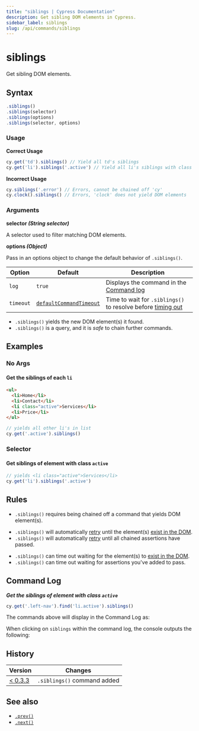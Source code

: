 ```yaml
---
title: "siblings | Cypress Documentation"
description: Get sibling DOM elements in Cypress.
sidebar_label: siblings
slug: /api/commands/siblings
---
```


<ProductHeading product="app" />

# siblings

Get sibling DOM elements.

## Syntax

```javascript
.siblings()
.siblings(selector)
.siblings(options)
.siblings(selector, options)
```

### Usage

<Icon name="check-circle" color="green" /> **Correct Usage**

```javascript
cy.get('td').siblings() // Yield all td's siblings
cy.get('li').siblings('.active') // Yield all li's siblings with class '.active'
```

<Icon name="exclamation-triangle" color="red" /> **Incorrect Usage**

```javascript
cy.siblings('.error') // Errors, cannot be chained off 'cy'
cy.clock().siblings() // Errors, 'clock' does not yield DOM elements
```

### Arguments

<Icon name="angle-right" /> **selector _(String selector)_**

A selector used to filter matching DOM elements.

<Icon name="angle-right" /> **options _(Object)_**

Pass in an options object to change the default behavior of `.siblings()`.

| Option    | Default                                                           | Description                                                                         |
| --------- | ----------------------------------------------------------------- | ----------------------------------------------------------------------------------- |
| `log`     | `true`                                                            | Displays the command in the [Command log](/app/core-concepts/open-mode#Command-Log) |
| `timeout` | [`defaultCommandTimeout`](/app/references/configuration#Timeouts) | Time to wait for `.siblings()` to resolve before [timing out](#Timeouts)            |

<HeaderYields />

- `.siblings()` yields the new DOM element(s) it found.
- `.siblings()` is a query, and it is _safe_ to chain further commands.

## Examples

### No Args

#### Get the siblings of each `li`

```html
<ul>
  <li>Home</li>
  <li>Contact</li>
  <li class="active">Services</li>
  <li>Price</li>
</ul>
```

```javascript
// yields all other li's in list
cy.get('.active').siblings()
```

### Selector

#### Get siblings of element with class `active`

```javascript
// yields <li class="active">Services</li>
cy.get('li').siblings('.active')
```

## Rules

<HeaderRequirements />

- `.siblings()` requires being chained off a command that yields DOM element(s).

<HeaderAssertions />

- `.siblings()` will automatically [retry](/app/core-concepts/retry-ability)
  until the element(s)
  [exist in the DOM](/app/core-concepts/introduction-to-cypress#Implicit-Assertions).
- `.siblings()` will automatically [retry](/app/core-concepts/retry-ability)
  until all chained assertions have passed.

<HeaderTimeouts />

- `.siblings()` can time out waiting for the element(s) to
  [exist in the DOM](/app/core-concepts/introduction-to-cypress#Implicit-Assertions).
- `.siblings()` can time out waiting for assertions you've added to pass.

## Command Log

**_Get the siblings of element with class `active`_**

```javascript
cy.get('.left-nav').find('li.active').siblings()
```

The commands above will display in the Command Log as:

<DocsImage
  src="/img/api/siblings/find-siblings-of-dom-elements-to-test.png"
  alt="Command Log siblings"
/>

When clicking on `siblings` within the command log, the console outputs the
following:

<DocsImage
  src="/img/api/siblings/console-log-of-sibling-elements.png"
  alt="Console Log siblings"
/>

## History

| Version                                    | Changes                     |
| ------------------------------------------ | --------------------------- |
| [< 0.3.3](/app/references/changelog#0-3-3) | `.siblings()` command added |

## See also

- [`.prev()`](/api/commands/prev)
- [`.next()`](/api/commands/next)

